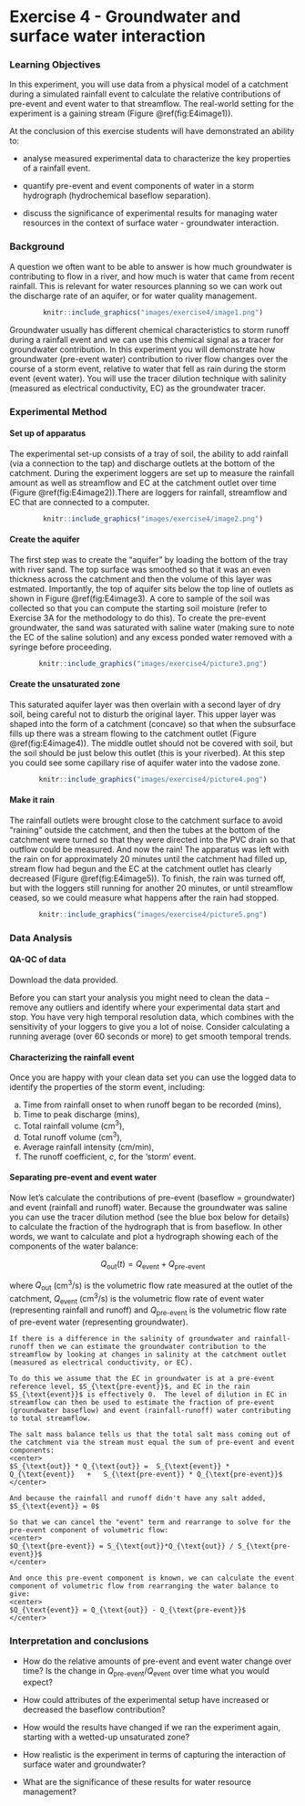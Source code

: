 # Exercise 4 - Groundwater and surface water interaction {#E4_1 .unnumbered}

### Learning Objectives {#E4_2 .unnumbered}

In this experiment, you will use data from a physical model of a catchment during a simulated rainfall event to calculate the relative contributions of pre-event and event water to that streamflow. The real-world setting for the experiment is a gaining stream (Figure \@ref(fig:E4image1)).

At the conclusion of this exercise students will have demonstrated an ability to:

-   analyse measured experimental data to characterize the key properties of a rainfall event.

-   quantify pre-event and event components of water in a storm hydrograph (hydrochemical baseflow separation).

-   discuss the significance of experimental results for managing water resources in the context of surface water - groundwater interaction.

### Background {#E4_3 .unnumbered}

A question we often want to be able to answer is how much groundwater is contributing to flow in a river, and how much is water that came from recent rainfall. This is relevant for water resources planning so we can work out the discharge rate of an aquifer, or for water quality management.

<center>
```r
knitr::include_graphics("images/exercise4/image1.png")
```
</center>

Groundwater usually has different chemical characteristics to storm runoff during a rainfall event and we can use this chemical signal as a tracer for groundwater contribution. In this experiment you will demonstrate how groundwater (pre-event water) contribution to river flow changes over the course of a storm event, relative to water that fell as rain during the storm event (event water). You will use the tracer dilution technique with salinity (measured as electrical conductivity, EC) as the groundwater tracer.

### Experimental Method {#E4_4 .unnumbered}

#### Set up of apparatus {#E4_5 .unnumbered}

The experimental set-up consists of a tray of soil, the ability to add rainfall (via a connection to the tap) and discharge outlets at the bottom of the catchment. During the experiment loggers are set up to measure the rainfall amount as well as streamflow and EC at the catchment outlet over time (Figure \@ref(fig:E4image2)).There are loggers for rainfall, streamflow and EC that are connected to a computer.

<center>
```r
knitr::include_graphics("images/exercise4/image2.png")
```
</center>

#### Create the aquifer {#E4_6 .unnumbered}

The first step was to create the "aquifer" by loading the bottom of the tray with river sand. The top surface was smoothed so that it was an even thickness across the catchment and then the volume of this layer was estmated. Importantly, the top of aquifer sits below the top line of outlets as shown in Figure \@ref(fig:E4image3). A core to sample of the soil was collected so that you can compute the starting soil moisture (refer to Exercise 3A for the methodology to do this). To create the pre-event groundwater, the sand was saturated with saline water (making sure to note the EC of the saline solution) and any excess ponded water removed with a syringe before proceeding.

<center>
```r
knitr::include_graphics("images/exercise4/picture3.png")
```
</center>

#### Create the unsaturated zone {#E4_7 .unnumbered}

This saturated aquifer layer was then overlain with a second layer of dry soil, being careful not to disturb the original layer. This upper layer was shaped into the form of a catchment (concave) so that when the subsurface fills up there was a stream flowing to the catchment outlet (Figure \@ref(fig:E4image4)). The middle outlet should not be covered with soil, but the soil should be just below this outlet (this is your riverbed). At this step you could see some capillary rise of aquifer water into the vadose zone.

<center>
```r
knitr::include_graphics("images/exercise4/picture4.png")
```
</center>

#### Make it rain {#E4_8 .unnumbered}

The rainfall outlets were brought close to the catchment surface to avoid "raining" outside the catchment, and then the tubes at the bottom of the catchment were turned so that they were directed into the PVC drain so that outflow could be measured. And now the rain! The apparatus was left with the rain on for approximately 20 minutes until the catchment had filled up, stream flow had begun and the EC at the catchment outlet has clearly decreased (Figure \@ref(fig:E4image5)). To finish, the rain was turned off, but with the loggers still running for another 20 minutes, or until streamflow ceased, so we could measure what happens after the rain had stopped.

<center>
```r
knitr::include_graphics("images/exercise4/picture5.png")
```
</center>

### Data Analysis {#E4_9 .unnumbered}

#### QA-QC of data {#E4_10 .unnumbered}

Download the data provided.

Before you can start your analysis you might need to clean the data -- remove any outliers and identify where your experimental data start and stop. You have very high temporal resolution data, which combines with the sensitivity of your loggers to give you a lot of noise. Consider calculating a running average (over 60 seconds or more) to get smooth temporal trends.

#### Characterizing the rainfall event {#E4_11 .unnumbered}

Once you are happy with your clean data set you can use the logged data to identify the properties of the storm event, including:

a)  Time from rainfall onset to when runoff began to be recorded (mins),
b)  Time to peak discharge (mins),
c)  Total rainfall volume (cm^3^),
d)  Total runoff volume (cm^3^),
e)  Average rainfall intensity (cm/min),
f)  The runoff coefficient, $c$, for the 'storm' event.

#### Separating pre-event and event water {#E4_12 .unnumbered}

Now let's calculate the contributions of pre-event (baseflow = groundwater) and event (rainfall and runoff) water. Because the groundwater was saline you can use the tracer dilution method (see the blue box below for details) to calculate the fraction of the hydrograph that is from baseflow. In other words, we want to calculate and plot a hydrograph showing each of the components of the water balance:

<center>
$Q_{\text{out}}(t) = Q_{\text{event}} + Q_{\text{pre-event}}$
</center>

where $Q_{\text{out}}$ (cm^3^/s) is the volumetric flow rate measured at the outlet of the catchment, $Q_{\text{event}}$ (cm^3^/s) is the volumetric flow rate of event water (representing rainfall and runoff) and $Q_{\text{pre-event}}$ is the volumetric flow rate of pre-event water (representing groundwater).

```block2
If there is a difference in the salinity of groundwater and rainfall-runoff then we can estimate the groundwater contribution to the streamflow by looking at changes in salinity at the catchment outlet (measured as electrical conductivity, or EC). 

To do this we assume that the EC in groundwater is at a pre-event reference level, $S_{\text{pre-event}}$, and EC in the rain $S_{\text{event}}$ is effectively 0.  The level of dilution in EC in streamflow can then be used to estimate the fraction of pre-event (groundwater baseflow) and event (rainfall-runoff) water contributing to total streamflow.

The salt mass balance tells us that the total salt mass coming out of the catchment via the stream must equal the sum of pre-event and event components: 
<center>
$S_{\text{out}} * Q_{\text{out}} =  S_{\text{event}} * Q_{\text{event}}   +   S_{\text{pre-event}} * Q_{\text{pre-event}}$
</center>

And because the rainfall and runoff didn't have any salt added, $S_{\text{event}} = 0$

So that we can cancel the "event" term and rearrange to solve for the pre-event component of volumetric flow: 
<center>
$Q_{\text{pre-event}} = S_{\text{out}}*Q_{\text{out}} / S_{\text{pre-event}}$
</center>

And once this pre-event component is known, we can calculate the event component of volumetric flow from rearranging the water balance to give:
<center>
$Q_{\text{event}} = Q_{\text{out}} - Q_{\text{pre-event}}$
</center>

```

### Interpretation and conclusions {#E4_13 .unnumbered}

-   How do the relative amounts of pre-event and event water change over time? Is the change in $Q_{\text{pre-event}}/Q_{\text{event}}$ over time what you would expect?

-   How could attributes of the experimental setup have increased or decreased the baseflow contribution?

-   How would the results have changed if we ran the experiment again, starting with a wetted-up unsaturated zone?

-   How realistic is the experiment in terms of capturing the interaction of surface water and groundwater?

-   What are the significance of these results for water resource management?

